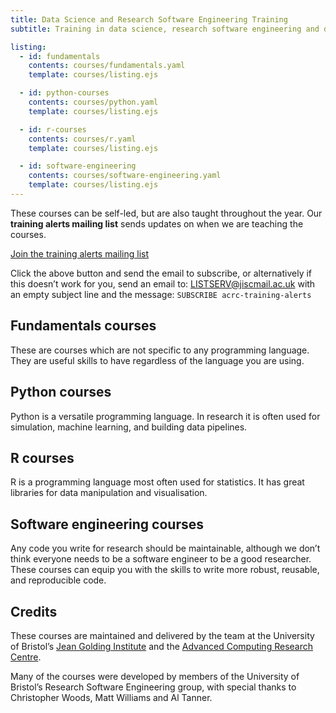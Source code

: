 ```yaml
---
title: Data Science and Research Software Engineering Training
subtitle: Training in data science, research software engineering and data engineering from the University of Bristol.

listing:
  - id: fundamentals
    contents: courses/fundamentals.yaml
    template: courses/listing.ejs

  - id: python-courses
    contents: courses/python.yaml
    template: courses/listing.ejs

  - id: r-courses
    contents: courses/r.yaml
    template: courses/listing.ejs

  - id: software-engineering
    contents: courses/software-engineering.yaml
    template: courses/listing.ejs
---
```


These courses can be self-led, but are also taught throughout the year. Our **training alerts mailing list** sends updates on when we are teaching the courses.

[Join the training alerts mailing list](mailto:LISTSERV@jiscmail.ac.uk?body=SUBSCRIBE+uob-data-science-training){.btn .btn-primary}

Click the above button and send the email to subscribe, or alternatively if this doesn't work for you, send an email to: <LISTSERV@jiscmail.ac.uk> with an empty subject line and the message: `SUBSCRIBE acrc-training-alerts`{.nobreak}

## Fundamentals courses

These are courses which are not specific to any programming language. They are useful skills to have regardless of the language you are using.

:::{#fundamentals}
:::

## Python courses

Python is a versatile programming language. In research it is often used for simulation, machine learning, and building data pipelines.

:::{#python-courses}
:::

## R courses

R is a programming language most often used for statistics. It has great libraries for data manipulation and visualisation.

:::{#r-courses}
:::

## Software engineering courses

Any code you write for research should be maintainable, although we don't think everyone needs to be a software engineer to be a good researcher. These courses can equip you with the skills to write more robust, reusable, and reproducible code.

:::{#software-engineering}
:::

## Credits

These courses are maintained and delivered by the team at the University of Bristol's [Jean Golding Institute](https://www.bristol.ac.uk/golding/) and the [Advanced Computing Research Centre](https://www.bristol.ac.uk/acrc/).

Many of the courses were developed by members of the University of Bristol's Research Software Engineering group, with special thanks to Christopher Woods, Matt Williams and Al Tanner.
